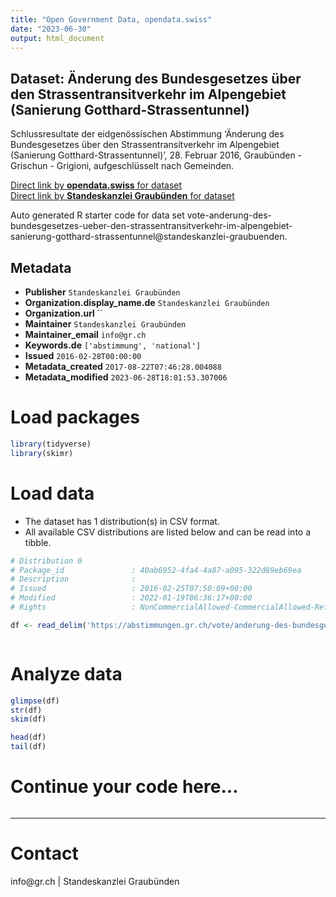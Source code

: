 ```yaml
---
title: "Open Government Data, opendata.swiss"
date: "2023-06-30"
output: html_document
---
```


## Dataset: Änderung des Bundesgesetzes über den Strassentransitverkehr im Alpengebiet (Sanierung Gotthard-Strassentunnel)

Schlussresultate der eidgenössischen Abstimmung 'Änderung des Bundesgesetzes über den Strassentransitverkehr im Alpengebiet (Sanierung Gotthard-Strassentunnel)', 28. Februar 2016, Graubünden - Grischun - Grigioni, aufgeschlüsselt nach Gemeinden.

[Direct link by **opendata.swiss** for dataset](https://opendata.swiss/de/dataset/anderung-des-bundesgesetzes-uber-den-strassentransitverkehr-im-alpengebiet-sanierung-gotthard-s)<br>
[Direct link by **Standeskanzlei Graubünden** for dataset](https://abstimmungen.gr.ch/vote/anderung-des-bundesgesetzes-ueber-den-strassentransitverkehr-im-alpengebiet-sanierung-gotthard-strassentunnel/data)

Auto generated R starter code for data set vote-anderung-des-bundesgesetzes-ueber-den-strassentransitverkehr-im-alpengebiet-sanierung-gotthard-strassentunnel@standeskanzlei-graubuenden.

## Metadata

- **Publisher** `Standeskanzlei Graubünden`
- **Organization.display_name.de** `Standeskanzlei Graubünden`
- **Organization.url** ``
- **Maintainer** `Standeskanzlei Graubünden`
- **Maintainer_email** `info@gr.ch`
- **Keywords.de** `['abstimmung', 'national']`
- **Issued** `2016-02-28T00:00:00`
- **Metadata_created** `2017-08-22T07:46:28.004088`
- **Metadata_modified** `2023-06-28T18:01:53.307006`


# Load packages

```r

library(tidyverse)
library(skimr)

```

# Load data

-   The dataset has 1 distribution(s) in CSV format.
-   All available CSV distributions are listed below and can be read into a tibble.

```r

# Distribution 0
# Package_id               : 40ab6952-4fa4-4a87-a095-322d89eb69ea
# Description              : 
# Issued                   : 2016-02-25T07:50:09+00:00
# Modified                 : 2022-01-19T06:36:17+00:00
# Rights                   : NonCommercialAllowed-CommercialAllowed-ReferenceRequired

df <- read_delim('https://abstimmungen.gr.ch/vote/anderung-des-bundesgesetzes-ueber-den-strassentransitverkehr-im-alpengebiet-sanierung-gotthard-strassentunnel/data-csv')



```

# Analyze data

```r

glimpse(df)
str(df)
skim(df)

head(df)
tail(df)

```

# Continue your code here...

```r

```

------------------------------------------------------------------------

# Contact

info@gr.ch | Standeskanzlei Graubünden
